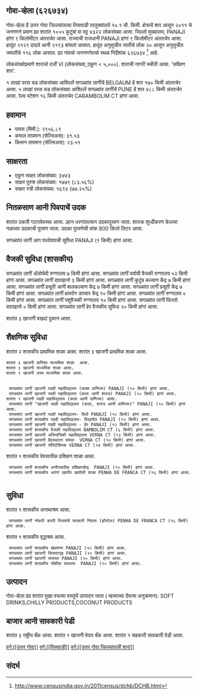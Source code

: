 {{माहितीचौकट भारतीय न्यायक्षेत्र
|प्रकार=शार
|जनगणना २०११_स्थलनिर्देशांक=626734
|स्थानीक_नांव=गोवा-व्हेला
|तालुका_नांव=तिसवाडी
|जिल्लो_नांव=उत्तर गोवा
|राज्य_नांव =गोवा
|विभाग=
|जिल्लो =[[उत्तर गोवा]]
|तालुका_नांवे =[[तिसवाडी]]
|लागींचें शार=[[BELGAUM]]
|अक्षांश=
|रेखांश=
|शोधक_स्थान =right
|क्षेत्रफळ_एकूण=10.1
|दर्या सपाटी पसून उंची=
|लोकसंख्या_एकूण=4322
|लोकसंख्या_वर्स=2011
|लोकसंख्या_घनत्व=427
|लोकसंख्या_पुरूश=2129
|लोकसंख्या_स्त्री=2193
|लिंग_गुणोत्तर=1030
|अधिकृत_भाशा=[[कोंकणी, मराठी]]
}}

== गोवा-व्हेला (६२६७३४) ==

गोवा-व्हेला हें उत्तर गोवा जिल्ल्यांतल्या तिसवाडी तालुक्यांतलें १०.१ चौ. किमी. क्षेत्राचें शार आसून २०११ चे जनगणने प्रमाण ह्या शारांत १०५५ कुटुंबां वा वट्ट ४३२२ लोकसंख्या आसा. जिल्लो मुख्यालय, PANAJI हांगां ९ किलोमीटर अंतराचेर आसा. राज्याची राजधानी PANAJI हांगां ९ किलोमीटर अंतराचेर आसा.   हातूंत २१२९ दादले आनी २१९३ बांयलां आसात. हातूंत अनुसुचीत जातीचे लोक २० आसून अनुसुचीत जमातीचे ११६ लोक आसात. ह्या गांवचो जनगणनेतचो स्थळ निर्देशांक ६२६७३४  <ref>http://www.censusindia.gov.in/2011census/dchb/DCHB.html</ref> आहे.

लोकसंख्योप्रमाणे शाराचो दर्जो VI (लोकसंख्या_एकूण < ५,०००).
शाराची नागरी स्थीती आसा. 'सर्वेक्षण शार'.

१  लाखां परस चड लोकसंख्या आशिल्लें सगळ्यांत लागींचें BELGAUM हें शार १७० किमी अंतराचेर आसा. ५  लाखां परस चड लोकसंख्या आशिल्लें सगळ्यांत लागींचें PUNE हें शार ४८८ किमी अंतराचेर आसा. रेल्व स्टेशन १६ किमी अंतराचेर CARAMBOLIM CT हांगां आसा.


== हवामान ==  
* पावस (मिमी.): २९५६.८९ 
* कमाल तापमान (सेल्सिअस): ३१.५३
* किमान तापमान (सेल्सिअस): २३.५१


== साक्षरता ==  
* एकूण साक्षर लोकसंख्या: ३४७३
* साक्षर पुरुश लोकसंख्या: १७७९ (८३.५६%)
* साक्षर स्त्री लोकसंख्या: १६९४ (७७.२५%)


== नितळसाण आनी पिवपाचें उदक ==  
शारांत उकती गटारवेवस्था आसा.
ल्हान धरणांतल्यान उदकापुरवण जाता. शाराक शुध्दीकरण केल्ल्या नळाच्या उदकाची पुरवण जाता. उदका पुरवणेची तांक 800 किलो लिटर आसा.

सगळ्यांत लागीं आग पालोवपाची सुविधा PANAJI (९ किमी) हांगां आसा.


== वैजकी सुविधा (शासकीय) ==
सगळ्यांत लागीं अ‍ॅलोपॅथी रुग्णालय ७ किमी हांगां आसा.
सगळ्यांत लागीं पर्यायी वैजकी रुग्णालय ५२ किमी हांगां आसा.
सगळ्यांत लागीं दवाखानो ३ किमी हांगां आसा.
सगळ्यांत लागीं कुटूंब कल्याण केंद्र ७ किमी हांगां आसा.
सगळ्यांत लागीं प्रसूती आनी बालकल्याण केंद्र ७ किमी हांगां आसा.
सगळ्यांत लागीं प्रसूती केंद्र ७ किमी हांगां आसा.
सगळ्यांत लागीं क्षयरोग उपचार केंद्र  १० किमी हांगां आसा.
सगळ्यांत लागीं रुग्णालय ० किमी हांगां आसा.
सगळ्यांत लागीं पशुवैजकी रुग्णालय  १० किमी हांगां आसा.
सगळ्यांत लागीं फिरतो दवाखानो ० किमी हांगां आसा.
सगळ्यांत लागीं हेर वैजकीय सुविधा २० किमी हांगां आसा.



शारांत ३ खाजगी वखदां दुकान आसा.


== शैक्षणिक सुविधा ==
शारांत २ शासकीय प्राथमिक शाळा आसा. शारांत ३ खाजगी प्राथमिक शाळा आसा. 
 शारांत ३ खाजगी कनिश्ठ माध्यमिक शाळा  आसा.  
 शारांत ३ खाजगी माध्यमिक शाळा आसा.  
 ﻿शारांत १ खाजगी उच्च माध्यमिक शाळा आसा.  
   
   
  सगळ्यांत लागीं खाजगी पदवी महाविद्यालय (फक्त वाणिज्य) PANAJI (१० किमी) हांगां आसा.
  सगळ्यांत लागीं खाजगी पदवी महाविद्यालय (कला आणी शास्त्र) PANAJI (१० किमी) हांगां आसा.
 ﻿शारांत १ खाजगी पदवी महाविद्यालय (कला आणी वाणिज्य) आसा.  
  सगळ्यांत लागीं "खाजगी पदवी महाविद्यालय (कला, शास्त्र आणी वाणिज्य)" PANAJI (१० किमी) हांगां आसा.
  सगळ्यांत लागीं खाजगी पदवी महाविद्यालय- विधी PANAJI (१० किमी) हांगां आसा.
  सगळ्यांत लागीं शासकीय पदवी महाविद्यालय- विद्यापीठ PANAJI (१२ किमी) हांगां आसा.
  सगळ्यांत लागीं खाजगी पदवी महाविद्यालय - हेर PANAJI (१२ किमी) हांगां आसा.
  सगळ्यांत लागीं शासकीय वैजकी महाविद्यालय BAMBOLIM CT (६ किमी) हांगां आसा.
  सगळ्यांत लागीं खाजगी अभियांत्रिकी महाविद्यालय VERNA CT (१३ किमी) हांगां आसा.
  सगळ्यांत लागीं खाजगी वैवस्थापन संस्था  VERNA CT (१० किमी) हांगां आसा.
  सगळ्यांत लागीं खाजगी पॉलिटेक्निक VERNA CT (१७ किमी) हांगां आसा.
﻿शारांत १ शासकीय वेवसायीक प्रशिक्षण शाळा आसा.   
  सगळ्यांत लागीं शासकीय अनौपचारीक प्रशिक्षणकेंद्र  PANAJI (१० किमी) हांगां आसा.
  सगळ्यांत लागीं शासकीय अपंगां खातीर खाशेली शाळा PENHA DE FRANCA CT (१६ किमी) हांगां आसा.
   


== सुविधा ==
﻿शारांत १ शासकीय अनाथाश्रम आसा.   
  सगळ्यांत लागीं नोकरी करपी स्त्रियांचें सरकारी निवास (हॉस्टेल) PENHA DE FRANCA CT (१६ किमी) हांगां आसा.
﻿शारांत १ शासकीय वृद्धाश्रम आसा.   
  सगळ्यांत लागीं शासकीय खेळांगण PANAJI (१० किमी) हांगां आसा.
  सगळ्यांत लागीं खाजगी चित्रपटगृह PANAJI (१० किमी) हांगां आसा.
  सगळ्यांत लागीं खाजगी सभाघर PANAJI (१० किमी) हांगां आसा.
  सगळ्यांत लागीं शासकीय भौशीक ग्रंथालय  PANAJI (१० किमी) हांगां आसा.


== उत्पादन ==
गोवा-व्हेला ह्या शारांत मुखा वयल्या वस्तूंचें उत्पादन जाता ( म्हत्वाच्या देंवत्या अनुक्रमान): SOFT DRINKS,CHILLY PRODUCTS,COCONUT PRODUCTS


== बाजार आनी सावकारी पेडी  ==
शारांत ३ राष्ट्रीय बँक आसा.
﻿शारांत १ खाजगी वेपार बँक आसा.
﻿शारांत १ सहकारी सावकारी पेडी  आसा.





[[वर्ग:[[उत्तर गोवा]]]]
[[वर्ग:[[तिसवाडी]]]]
[[वर्ग:[[उत्तर गोवा जिल्ल्यांतलीं शारां]]]]


== संदर्भ ==
 


